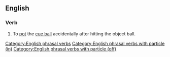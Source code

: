 ==English==

===Verb===
{{head|en|verb|head=[[go]] [[in]] [[off]]}}

# {{label|en|snooker|pool}} To [[pot]] the [[cue ball]] accidentally after hitting the object ball.

[[Category:English phrasal verbs]]
[[Category:English phrasal verbs with particle (in)]]
[[Category:English phrasal verbs with particle (off)]]